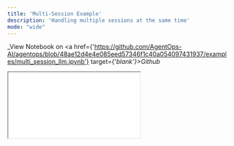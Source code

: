 ```yaml
---
title: 'Multi-Session Example'
description: 'Handling multiple sessions at the same time'
mode: "wide"
---
```

_View Notebook on <a href={'https://github.com/AgentOps-AI/agentops/blob/48ae12d4e4e085eed57346f1c40a054097431937/examples/multi_session_llm.ipynb'} target={'_blank'}>Github</a>_

<iframe id="iframe" src={'notebooks/multi_session_llm.html'}></iframe>

<script type="module" src="/scripts/full_iframe.js"></script>

